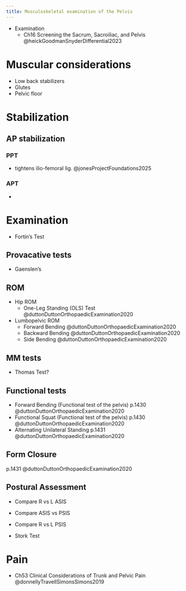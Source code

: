```yaml
---
title: Musculoskeletal examination of the Pelvis
---
```


::: {.callout title="Reading list"}

- Examination
    - Ch16 Screening the Sacrum, Sacroiliac, and Pelvis @heickGoodmanSnyderDifferential2023
    
:::


# Muscular considerations

- Low back stabilizers
- Glutes
- Pelvic floor



# Stabilization

## AP stabilization

### PPT

- tightens ilio-femoral lig. @jonesProjectFoundations2025

### APT

- 



# Examination

- Fortin's Test

## Provacative tests

- Gaenslen's

## ROM

- Hip ROM
    - One-Leg Standing (OLS) Test @duttonDuttonOrthopaedicExamination2020
- Lumbopelvic ROM
    - Forward Bending @duttonDuttonOrthopaedicExamination2020 
    - Backward Bending @duttonDuttonOrthopaedicExamination2020 
    - Side Bending @duttonDuttonOrthopaedicExamination2020 


## MM tests

- Thomas Test?


## Functional tests

- Forward Bending (Functional test of the pelvis) p.1430 @duttonDuttonOrthopaedicExamination2020 
- Functional Squat (Functional test of the pelvis) p.1430 @duttonDuttonOrthopaedicExamination2020 
- Alternating Unilateral Standing p.1431 @duttonDuttonOrthopaedicExamination2020 

## Form Closure

p.1431 @duttonDuttonOrthopaedicExamination2020 

## Postural Assessment

- Compare R vs L ASIS
- Compare ASIS vs PSIS
- Compare R vs L PSIS


- Stork Test


# Pain

::: {.callout title="Reading list"}

- Ch53 Clinical Considerations of Trunk and Pelvic Pain @donnellyTravellSimonsSimons2019

:::